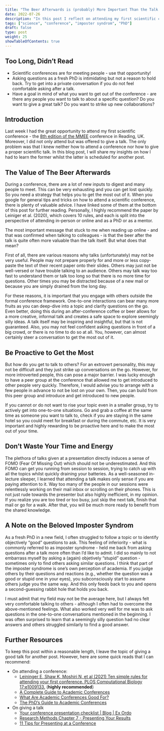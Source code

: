```yaml
---
title: "The Beer Afterwards is (probably) More Important Than the Talk Before it"
date: 2022-07-26
description: "In this post I reflect on attending my first scientific conference and share why meeting people is probably more important than listening to talks."
tags: ["science", "conference", "imposter syndrom", "PhD"]
draft: false
type: post
weight: 25
showTableOfContents: true
---
```


## Too Long, Didn't Read

-   Scientific conferences are for meeting people - use that opportunity!
-   Asking questions as a fresh PhD is intimidating but not a reason to hold back. Try to get into a
    private conversation if you do not feel comfortable asking after a talk.
-   Have a goal in mind of what you want to get out of the conference - are there any people you
    want to talk to about a specific question? Do you want to give a great talk? Do you want to
    strike up new collaborations?

## Introduction

Last week I had the great opportunity to attend my first scientific conference - the [8th edition of
the MMEE](https://research.reading.ac.uk/mmee2022/) conference in Reading, UK. Moreover, I did not
only attend but was offered to give a talk. The only problem was that I knew neither how to attend a
conference nor how to give a proper scientific talk. In this blog post, I will share my insights on
how I had to learn the former whilst the latter is scheduled for another post.

## The Value of The Beer Afterwards

During a conference, there are a lot of new inputs to digest and many people to meet. This can be
very exhausting and you can get lost quickly. So you need a strategy that helps you to get the most
out of it. When you google for general tips and tricks on how to attend a scientific conference,
there is plenty of valuable advice. I have linked some of them at the bottom of this post for
further reading. Personally, I highly recommend the paper by Leiniger et al. (2020), which covers 10
rules, and each is split into the perspective of attending in-person or online and as a PhD or as a
mentor.

The most important message that stuck to me when reading up online - and that was confirmed when
talking to colleagues - is that the beer after the talk is quite often more valuable than the talk
itself. But what does that mean?

First of all, there are various reasons why talks (unfortunately) may not be very useful. People may
not prepare properly for and more or less copy-paste the text of their recent paper onto their
slides. Others may just not be well-versed or have trouble talking to an audience. Others may talk
way too fast to understand them or talk too long so that there is no more time for questions. Other
times you may be distracted because of a new mail or because you are simply drained from the long
day.

For these reasons, it is important that you engage with others outside the formal conference
framework. One-to-one interactions can bear many more fruits as you can deep-dive into a topic and
clarify questions on the go. Even better, doing this during an after-conference coffee or beer
allows for a more creative, informal talk and creates a safe space to explore seemingly silly ideas.
A talk itself may be inspiring and insightful, but that is not guaranteed. Also, you may not feel
confident asking questions in front of a big crowd, or there is no time to do so at all. You,
however, can almost certainly steer a conversation to get the most out of it.

## Be Proactive to Get the Most

But how do you get to talk to others? For an extrovert personality, this may not be difficult and
they just strike up conversations on the go. However, for more introverted people, this can pose a
major barrier. I was lucky enough to have a peer group at the conference that allowed me to get
introduced to other people very quickly. Therefore, I would advise you to arrange with a few people
in advance to not be lost on your own. Then, you can build from this peer group and introduce and
get introduced to new people.

If you cannot or do not want to rise your topic even in a smaller group, try to actively get into
one-to-one situations. Go and grab a coffee at the same time as someone you want to talk to, check
if you are staying in the same hotel so you could meet for breakfast or during the commute, etc. It
is very important and highly rewarding to be proactive here and to make the most out of your time.

## Don't Waste Your Time and Energy

The plethora of talks given at a presentation directly induces a sense of FOMO (Fear Of Missing Out)
which should not be underestimated. And this FOMO can get you running from session to session,
trying to catch up with all the topics whilst quickly draining your batteries. As a well-seasoned
in-lecture sleeper, I learned that attending a talk makes only sense if you are paying attention to
it. Way too many of the people in our sessions were relentlessly working on their mail inbox or
scrolling on their phones. This is not just rude towards the presenter but also highly inefficient,
in my opinion. If you realize you are too tired or too busy, just skip the next talk, finish that
mail or go for a walk. After that, you will be much more ready to benefit from the shared knowledge.

## A Note on the Beloved Imposter Syndrom

As a fresh PhD in a new field, I often struggled to follow a topic or to identify objectively "good"
questions to ask. This feeling of inferiority - what is commonly referred to as imposter syndrome -
held me back from asking questions after a talk more often than I'd like to admit. I did so mainly
to not embarrass myself by asking a (again) objetively "stupid" question - sometimes only to find
others asking similar questions. I think that part of the imposter syndrome is one's own perception
of academia. If you judge others by their questions and reactions (e.g., whether the question was a
good or stupid one in your eyes), you subconsciously start to assume others judge you the same way.
And this only feeds back to you and opens a second-guessing rabbit hole that holds you back.

I must admit that my field may not be the average here, but I always felt very comfortable talking
to others - although I often had to overcome the above-mentioned feelings. What also worked very
well for me was to ask questions in the one-to-one conversations mentioned in the beginning. I was
often surprised to learn that a seemingly silly question had no clear answers and others struggled
similarly to find a good answer.

## Further Resources

To keep this post within a reasonable length, I leave the topic of giving a good talk for another
post. However, here are some quick reads that I can recommend:

-   On attending a conference:
    -   [Leininger E, Shaw K, Moshiri N, et al (2021) Ten simple rules for attending your first
        conference. PLOS Computational Biology
        17:e1009133.](https://doi.org/10.1371/journal.pcbi.1009133) (**highly recommended**)
    -   [A Complete Guide to Academic
        Conferences](https://www.exordo.com/blog/guide-to-academic-conferences/)
    -   [What Are Academic Conferences Good
        For?](https://www.forbes.com/sites/chadorzel/2015/06/17/what-are-academic-conferences-good-for/?sh=7c75c0ed7b66)
    -   [The PhD's Guide to Academic
        Conferences](https://blogs.scientificamerican.com/guest-blog/the-phds-guide-to-academic-conferences/)
-   On giving a talk
    -   [Your conference presentation checklist \| Blog \| Ex
        Ordo](https://www.exordo.com/blog/your-conference-presentation-checklist/)
    -   [Research Methods Chapter 7 - Presenting Your
        Results](https://researchmethods.uni.edu/chapter-7-presenting-your-results)
    -   [11 Tips for Presenting at a
        Conference](https://www.exordo.com/blog/presenting-at-a-conference/)
